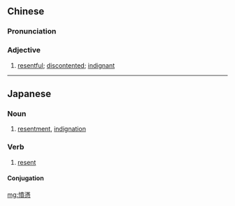 {{also|愤懑}}
==Chinese==
{{zh-forms|s=愤懑}}

===Pronunciation===
{{zh-pron
|m=fènmèn
|c=fan5 mun6
|cat=a
}}

===Adjective===
{{zh-adj}}

# [[resentful]]; [[discontented]]; [[indignant]]

----

==Japanese==
{{ja-kanjitab|yomi=on|sort=ふんまん}}

===Noun===
{{ja-noun|ふんまん}}

# [[resentment]], [[indignation]] {{gloss|anger aroused by some perceived offense or injustice}}

===Verb===
{{ja-verb-suru|ふんまん}}

# [[resent]]

====Conjugation====
{{ja-suru|ふんまん}}

[[mg:憤懣]]
